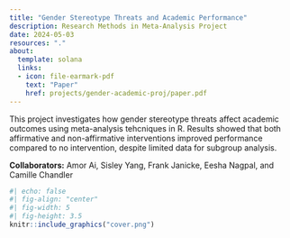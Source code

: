 ```yaml
---
title: "Gender Stereotype Threats and Academic Performance"
description: Research Methods in Meta-Analysis Project
date: 2024-05-03
resources: "."
about: 
  template: solana
  links: 
  - icon: file-earmark-pdf
    text: "Paper"
    href: projects/gender-academic-proj/paper.pdf
---
```


This project investigates how gender stereotype threats affect academic outcomes using meta-analysis tehcniques in R. Results showed that both affirmative and non-affirmative interventions improved performance compared to no intervention, despite limited data for subgroup analysis.

**Collaborators:** Amor Ai, Sisley Yang, Frank Janicke, Eesha Nagpal, and Camille Chandler

```r
#| echo: false
#| fig-align: "center"
#| fig-width: 5
#| fig-height: 3.5
knitr::include_graphics("cover.png")
```
